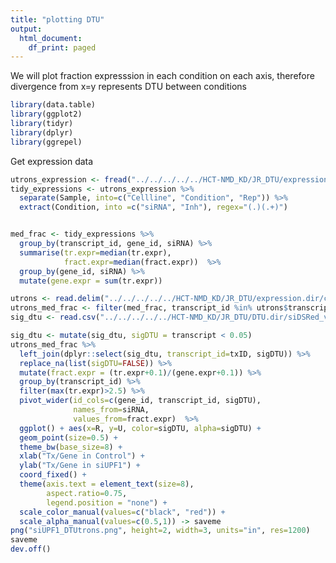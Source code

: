 ---
title: "plotting DTU"
output:
  html_document:
    df_print: paged
---

We will plot fraction expresssion in each condition on each axis, therefore divergence from x=y represents DTU between conditions 

```{r}
library(data.table)
library(ggplot2)
library(tidyr)
library(dplyr)
library(ggrepel)
```

Get expression data

```{r}
utrons_expression <- fread("../../../../../HCT-NMD_KD/JR_DTU/expression.dir/utrons_expression.txt")
tidy_expressions <- utrons_expression %>%
  separate(Sample, into=c("Cellline", "Condition", "Rep")) %>%
  extract(Condition, into =c("siRNA", "Inh"), regex="(.)(.+)")


med_frac <- tidy_expressions %>%
  group_by(transcript_id, gene_id, siRNA) %>%
  summarise(tr.expr=median(tr.expr),
            fract.expr=median(fract.expr))  %>%
  group_by(gene_id, siRNA) %>%
  mutate(gene.expr = sum(tr.expr))
```


```{r, fig.height=2, fig.width=3}
utrons <- read.delim("../../../../../HCT-NMD_KD/JR_DTU/expression.dir/csvdb_files/all_utrons_ids.txt")
utrons_med_frac <- filter(med_frac, transcript_id %in% utrons$transcript_id)
sig_dtu <- read.csv("../../../../../HCT-NMD_KD/JR_DTU/DTU.dir/siDSRed_vs_siUPF1/drim_dtu_stageR-screened.csv")

sig_dtu <- mutate(sig_dtu, sigDTU = transcript < 0.05)
utrons_med_frac %>%
  left_join(dplyr::select(sig_dtu, transcript_id=txID, sigDTU)) %>%
  replace_na(list(sigDTU=FALSE)) %>%
  mutate(fract.expr = (tr.expr+0.1)/(gene.expr+0.1)) %>%
  group_by(transcript_id) %>%
  filter(max(tr.expr)>2.5) %>% 
  pivot_wider(id_cols=c(gene_id, transcript_id, sigDTU), 
              names_from=siRNA,
              values_from=fract.expr)  %>% 
  ggplot() + aes(x=R, y=U, color=sigDTU, alpha=sigDTU) +
  geom_point(size=0.5) +
  theme_bw(base_size=8) +
  xlab("Tx/Gene in Control") +
  ylab("Tx/Gene in siUPF1") +
  coord_fixed() +
  theme(axis.text = element_text(size=8),
        aspect.ratio=0.75,
        legend.position = "none") + 
  scale_color_manual(values=c("black", "red")) + 
  scale_alpha_manual(values=c(0.5,1)) -> saveme
png("siUPF1_DTUtrons.png", height=2, width=3, units="in", res=1200)
saveme
dev.off()
```


```{r}

```